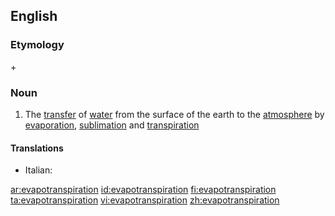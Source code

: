 ==English==

===Etymology===
{{term|evaporation}} + {{term|transpiration}}

===Noun===
{{wikipedia}}
{{en-noun|-}}

# The [[transfer]] of [[water]] from the surface of the earth to the [[atmosphere]] by [[evaporation]], [[sublimation]] and [[transpiration]]

====Translations====
{{trans-top|the transfer of water from the surface of the earth to the atmosphere by evaporation}}
* Italian: {{t-|it|evapotraspirazione|f}}
{{trans-mid}}
{{trans-bottom}}

[[ar:evapotranspiration]]
[[id:evapotranspiration]]
[[fi:evapotranspiration]]
[[ta:evapotranspiration]]
[[vi:evapotranspiration]]
[[zh:evapotranspiration]]